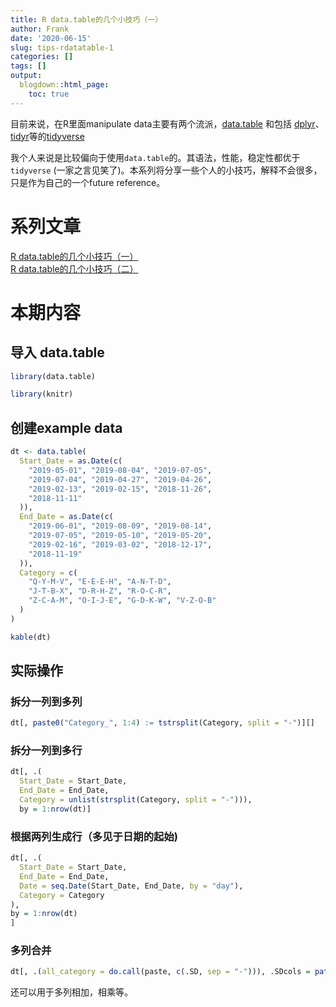 ```yaml
---
title: R data.table的几个小技巧（一）
author: Frank
date: '2020-06-15'
slug: tips-rdatatable-1
categories: []
tags: []
output:
  blogdown::html_page:
    toc: true
---
```


目前来说，在R里面manipulate data主要有两个流派，[data.table](https://github.com/Rdatatable/data.table) 和包括 [dplyr](https://dplyr.tidyverse.org/index.html)、[tidyr](https://tidyr.tidyverse.org/)等的[tidyverse](https://www.tidyverse.org/)

我个人来说是比较偏向于使用`data.table`的。其语法，性能，稳定性都优于`tidyverse` (一家之言见笑了)。本系列将分享一些个人的小技巧，解释不会很多，只是作为自己的一个future reference。

# 系列文章   
[R data.table的几个小技巧（一）](/cn/2020/06/tips-rdatatable-1)   
[R data.table的几个小技巧（二）](/cn/2020/06/tips-rdatatable-2)

# 本期内容 

## 导入 data.table
```r
library(data.table)
```
```r
library(knitr)
```

## 创建example data
```r
dt <- data.table(
  Start_Date = as.Date(c(
    "2019-05-01", "2019-08-04", "2019-07-05",
    "2019-07-04", "2019-04-27", "2019-04-26",
    "2019-02-13", "2019-02-15", "2018-11-26",
    "2018-11-11"
  )),
  End_Date = as.Date(c(
    "2019-06-01", "2019-08-09", "2019-08-14",
    "2019-07-05", "2019-05-10", "2019-05-20",
    "2019-02-16", "2019-03-02", "2018-12-17",
    "2018-11-19"
  )),
  Category = c(
    "Q-Y-M-V", "E-E-E-H", "A-N-T-D",
    "J-T-B-X", "D-R-H-Z", "R-O-C-R",
    "Z-C-A-M", "O-I-J-E", "G-D-K-W", "V-Z-O-B"
  )
)
```
```r
kable(dt)
```

## 实际操作

### 拆分一列到多列

```r
dt[, paste0("Category_", 1:4) := tstrsplit(Category, split = "-")][]
```

### 拆分一列到多行
```r
dt[, .(
  Start_Date = Start_Date,
  End_Date = End_Date,
  Category = unlist(strsplit(Category, split = "-"))),
  by = 1:nrow(dt)]
```

### 根据两列生成行（多见于日期的起始)
```r
dt[, .(
  Start_Date = Start_Date,
  End_Date = End_Date,
  Date = seq.Date(Start_Date, End_Date, by = "day"),
  Category = Category
),
by = 1:nrow(dt)
]
```

### 多列合并
```r
dt[, .(all_category = do.call(paste, c(.SD, sep = "-"))), .SDcols = patterns("\\d$")]
```
还可以用于多列相加，相乘等。
